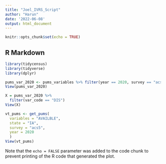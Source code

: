 ```yaml
---
title: "Joel_IVRS_Script"
author: "Harun"
date: '2022-06-08'
output: html_document
---
```


```r
knitr::opts_chunk$set(echo = TRUE)
```

## R Markdown

```r
library(tidycensus)
library(tidyverse)
library(dplyr)

pums_var_2020 <- pums_variables %>% filter(year == 2020, survey == "acs5")
View(pums_var_2020)

X = pums_var_2020 %>% 
  filter(var_code == "DIS")
View(X)

vt_pums <- get_pums(
  variables = "AVAILBLE",
  state = "IA",
  survey = "acs5",
  year = 2020
  )
View(vt_pums)

```


Note that the `echo = FALSE` parameter was added to the code chunk to prevent printing of the R code that generated the plot.
